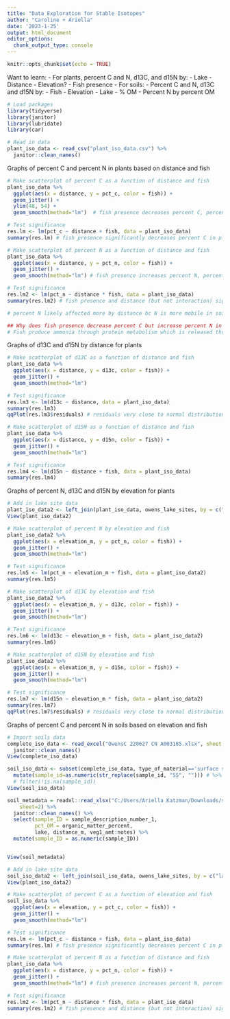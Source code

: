 ```yaml
---
title: "Data Exploration for Stable Isotopes"
author: "Caroline + Ariella"
date: '2023-1-25'
output: html_document
editor_options: 
  chunk_output_type: console
---
```


```r
knitr::opts_chunk$set(echo = TRUE)
```

Want to learn:
- For plants, percent C and N, d13C, and d15N by:
  - Lake
  - Distance
  - Elevation?
  - Fish presence
- For soils:
  - Percent C and N, d13C and d15N by:
    - Fish
    - Elevation
    - Lake
    - % OM
  - Percent N by percent OM

```r
# Load packages
library(tidyverse)
library(janitor)
library(lubridate)
library(car)

# Read in data
plant_iso_data <- read_csv("plant_iso_data.csv") %>% 
  janitor::clean_names()

```


Graphs of percent C and percent N in plants based on distance and fish
```r

# Make scatterplot of percent C as a function of distance and fish
plant_iso_data %>% 
  ggplot(aes(x = distance, y = pct_c, color = fish)) +
  geom_jitter() +
  ylim(48, 54) +
  geom_smooth(method="lm")  # fish presence decreases percent C, percent C decreases slightly over distance

# Test significance
res.lm <- lm(pct_c ~ distance + fish, data = plant_iso_data)
summary(res.lm) # fish presence significantly decreases percent C in plants

# Make scatterplot of percent N as a function of distance and fish  
plant_iso_data %>% 
  ggplot(aes(x = distance, y = pct_n, color = fish)) +
  geom_jitter() +
  geom_smooth(method="lm") # fish presence increases percent N, percent N increases with distance

# Test significance
res.lm2 <- lm(pct_n ~ distance * fish, data = plant_iso_data)
summary(res.lm2) # fish presence and distance (but not interaction) significantly increase percent N, distance more than fish presence

# percent N likely affected more by distance bc N is more mobile in soil

## Why does fish presence decrease percent C but increase percent N in plants?
# Fish produce ammonia through protein metabolism which is released through the gills -> increased N in water; more N in plants means less C

```

Graphs of d13C and d15N by distance for plants
```r
# Make scatterplot of d13C as a function of distance and fish
plant_iso_data %>% 
  ggplot(aes(x = distance, y = d13c, color = fish)) +
  geom_jitter() +
  geom_smooth(method="lm")

# Test significance
res.lm3 <- lm(d13c ~ distance, data = plant_iso_data)
summary(res.lm3)
qqPlot(res.lm3$residuals) # residuals very close to normal distribution

# Make scatterplot of d15N as a function of distance and fish
plant_iso_data %>% 
  ggplot(aes(x = distance, y = d15n, color = fish)) +
  geom_jitter() +
  geom_smooth(method="lm")

# Test significance
res.lm4 <- lm(d15n ~ distance + fish, data = plant_iso_data)
summary(res.lm4)

```

Graphs of percent N, d13C and d15N by elevation for plants
```r

# Add in lake site data
plant_iso_data2 <- left_join(plant_iso_data, owens_lake_sites, by = c("lake" = "lake_ID"))
View(plant_iso_data2)

# Make scatterplot of percent N by elevation and fish
plant_iso_data2 %>% 
  ggplot(aes(x = elevation_m, y = pct_n, color = fish)) +
  geom_jitter() +
  geom_smooth(method="lm")

# Test significance
res.lm5 <- lm(pct_n ~ elevation_m + fish, data = plant_iso_data2)
summary(res.lm5)

# Make scatterplot of d13C by elevation and fish
plant_iso_data2 %>% 
  ggplot(aes(x = elevation_m, y = d13c, color = fish)) +
  geom_jitter() +
  geom_smooth(method="lm")

# Test significance
res.lm6 <- lm(d13c ~ elevation_m + fish, data = plant_iso_data2)
summary(res.lm6)

# Make scatterplot of d15N by elevation and fish
plant_iso_data2 %>% 
  ggplot(aes(x = elevation_m, y = d15n, color = fish)) +
  geom_jitter() +
  geom_smooth(method="lm")

# Test significance
res.lm7 <- lm(d15n ~ elevation_m * fish, data = plant_iso_data2)
summary(res.lm7)
qqPlot(res.lm7$residuals) # residuals very close to normal distribution

```

Graphs of percent C and percent N in soils based on elevation and fish
```r

# Import soils data
complete_iso_data <- read_excel("OwensC 220627 CN A003185.xlsx", sheet = "Samples") %>%
  janitor::clean_names()
View(complete_iso_data)

soil_iso_data <- subset(complete_iso_data, type_of_material=='surface soil') %>%
  mutate(sample_id=as.numeric(str_replace(sample_id, "SS", ""))) # %>%
  # filter(!is.na(sample_id))
View(soil_iso_data)

soil_metadata = readxl::read_xlsx("C:/Users/Ariella Katzman/Downloads/soil_edited_2021.xlsx", 
    sheet=2) %>%
  janitor::clean_names() %>%
  select(sample_ID = sample_description_number_1,
         pct_OM = organic_matter_percent,
         lake, distance_m, veg1_amt:notes) %>%
  mutate(sample_ID = as.numeric(sample_ID))


View(soil_metadata)

# Add in lake site data
soil_iso_data2 <- left_join(soil_iso_data, owens_lake_sites, by = c("lake" = "lake_ID"))
View(plant_iso_data2)

# Make scatterplot of percent C as a function of elevation and fish
soil_iso_data %>% 
  ggplot(aes(x = elevation, y = pct_c, color = fish)) +
  geom_jitter() +
  geom_smooth(method="lm")

# Test significance
res.lm <- lm(pct_c ~ distance + fish, data = plant_iso_data)
summary(res.lm) # fish presence significantly decreases percent C in plants

# Make scatterplot of percent N as a function of distance and fish  
plant_iso_data %>% 
  ggplot(aes(x = distance, y = pct_n, color = fish)) +
  geom_jitter() +
  geom_smooth(method="lm") # fish presence increases percent N, percent N increases with distance

# Test significance
res.lm2 <- lm(pct_n ~ distance * fish, data = plant_iso_data)
summary(res.lm2) # fish presence and distance (but not interaction) significantly increase percent N, distance more than fish presence
```

